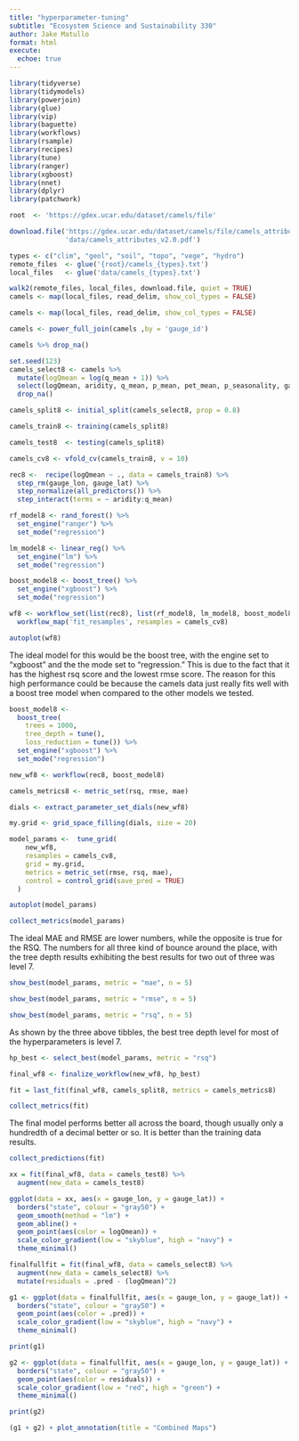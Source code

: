 ```yaml
---
title: "hyperparameter-tuning"
subtitle: "Ecosystem Science and Sustainability 330"
author: Jake Matullo
format: html
execute: 
  echoe: true
---
```


```r
library(tidyverse)
library(tidymodels)
library(powerjoin)
library(glue)
library(vip)
library(baguette)
library(workflows)
library(rsample)
library(recipes)
library(tune)
library(ranger)
library(xgboost)
library(nnet)
library(dplyr)
library(patchwork)
```

```r
root  <- 'https://gdex.ucar.edu/dataset/camels/file'

download.file('https://gdex.ucar.edu/dataset/camels/file/camels_attributes_v2.0.pdf', 
              'data/camels_attributes_v2.0.pdf')

types <- c("clim", "geol", "soil", "topo", "vege", "hydro")
remote_files  <- glue('{root}/camels_{types}.txt')
local_files   <- glue('data/camels_{types}.txt')

walk2(remote_files, local_files, download.file, quiet = TRUE)
camels <- map(local_files, read_delim, show_col_types = FALSE) 

camels <- map(local_files, read_delim, show_col_types = FALSE) 

camels <- power_full_join(camels ,by = 'gauge_id')
```

```r
camels %>% drop_na()
```
```r
set.seed(123)
camels_select8 <- camels %>%
  mutate(logQmean = log(q_mean + 1)) %>%
  select(logQmean, aridity, q_mean, p_mean, pet_mean, p_seasonality, gauge_lat, gauge_lon) %>%
  drop_na()
```

```r
camels_split8 <- initial_split(camels_select8, prop = 0.8)

camels_train8 <- training(camels_split8)

camels_test8  <- testing(camels_split8)

camels_cv8 <- vfold_cv(camels_train8, v = 10)
```

```r
rec8 <-  recipe(logQmean ~ ., data = camels_train8) %>%
  step_rm(gauge_lon, gauge_lat) %>% 
  step_normalize(all_predictors()) %>%
  step_interact(terms = ~ aridity:q_mean)
```

```r
rf_model8 <- rand_forest() %>%
  set_engine("ranger") %>%
  set_mode("regression")

lm_model8 <- linear_reg() %>%
  set_engine("lm") %>%
  set_mode("regression")

boost_model8 <- boost_tree() %>%
  set_engine("xgboost") %>%
  set_mode("regression")
```

```r
wf8 <- workflow_set(list(rec8), list(rf_model8, lm_model8, boost_model8)) %>%
  workflow_map('fit_resamples', resamples = camels_cv8) 
```

```r
autoplot(wf8)
```
The ideal model for this would be the boost tree, with the engine set to "xgboost" and the the mode set to "regression." This is due to the fact that it has the highest rsq score and the lowest rmse score. The reason for this high performance could be because the camels data just really fits well with a boost tree model when compared to the other models we tested.

```r
boost_model8 <- 
  boost_tree(
    trees = 1000,
    tree_depth = tune(),       
    loss_reduction = tune()) %>%
  set_engine("xgboost") %>%
  set_mode("regression")
```

```r
new_wf8 <- workflow(rec8, boost_model8)
```

```r
camels_metrics8 <- metric_set(rsq, rmse, mae)
```

```r
dials <- extract_parameter_set_dials(new_wf8)
```

```r
my.grid <- grid_space_filling(dials, size = 20)
```

```r
model_params <-  tune_grid(
    new_wf8,
    resamples = camels_cv8,
    grid = my.grid,
    metrics = metric_set(rmse, rsq, mae),
    control = control_grid(save_pred = TRUE)
  )
```

```r
autoplot(model_params)
```
```r
collect_metrics(model_params)
```
The ideal MAE and RMSE are lower numbers, while the opposite is true for the RSQ. The numbers for all three kind of bounce around the place, with the tree depth results exhibiting the best results for two out of three was level 7.
```r
show_best(model_params, metric = "mae", n = 5)
```
```r
show_best(model_params, metric = "rmse", n = 5)
```
```r
show_best(model_params, metric = "rsq", n = 5)
```
As shown by the three above tibbles, the best tree depth level for most of the hyperparameters is level 7.
```r
hp_best <- select_best(model_params, metric = "rsq")
```

```r
final_wf8 <- finalize_workflow(new_wf8, hp_best)

fit = last_fit(final_wf8, camels_split8, metrics = camels_metrics8)
```

```r
collect_metrics(fit)
```
The final model performs better all across the board, though usually only a hundredth of a decimal better or so. It is better than the training data results.

```r
collect_predictions(fit)
```

```r
xx = fit(final_wf8, data = camels_test8) %>% 
  augment(new_data = camels_test8)

ggplot(data = xx, aes(x = gauge_lon, y = gauge_lat)) +
  borders("state", colour = "gray50") +
  geom_smooth(method = "lm") +
  geom_abline() +
  geom_point(aes(color = logQmean)) +
  scale_color_gradient(low = "skyblue", high = "navy") +
  theme_minimal()
```
```r
finalfullfit = fit(final_wf8, data = camels_select8) %>%
  augment(new_data = camels_select8) %>%
  mutate(residuals = .pred - (logQmean)^2)

g1 <- ggplot(data = finalfullfit, aes(x = gauge_lon, y = gauge_lat)) +
  borders("state", colour = "gray50") +
  geom_point(aes(color = .pred)) +
  scale_color_gradient(low = "skyblue", high = "navy") +
  theme_minimal()
```

```r
print(g1)
```

```r
g2 <- ggplot(data = finalfullfit, aes(x = gauge_lon, y = gauge_lat)) +
  borders("state", colour = "gray50") +
  geom_point(aes(color = residuals)) +
  scale_color_gradient(low = "red", high = "green") +
  theme_minimal()
```

```r
print(g2)
```

```r
(g1 + g2) + plot_annotation(title = "Combined Maps")
```

